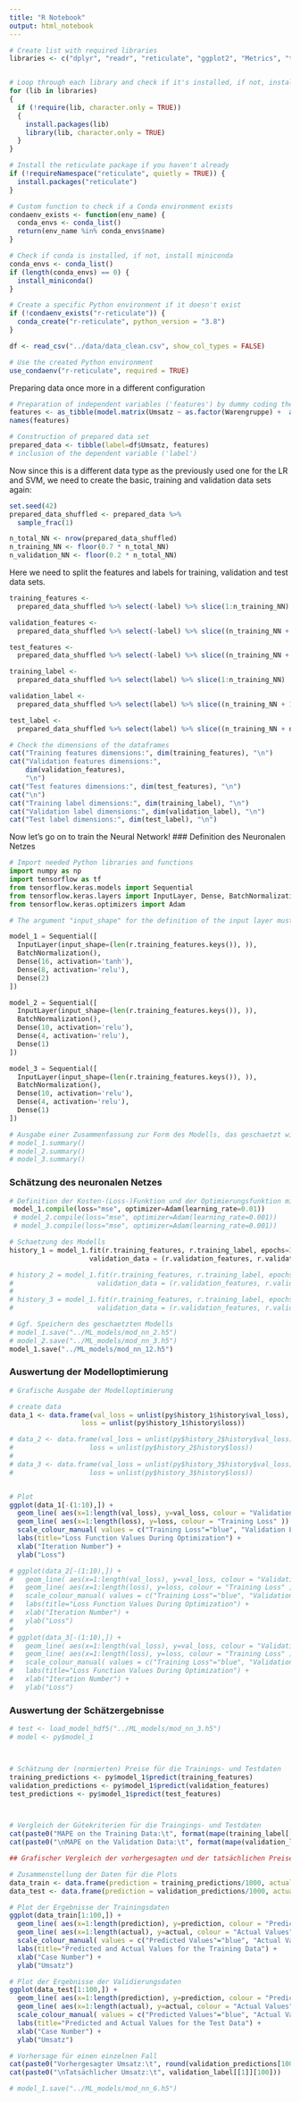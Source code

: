 ```yaml
---
title: "R Notebook"
output: html_notebook
---
```


```r
# Create list with required libraries
libraries <- c("dplyr", "readr", "reticulate", "ggplot2", "Metrics", "tidyverse", "glmnet", "e1071", "lubridate", "keras")


# Loop through each library and check if it's installed, if not, install it and then load it to include in this project
for (lib in libraries)
{
  if (!require(lib, character.only = TRUE))
  {
    install.packages(lib)
    library(lib, character.only = TRUE)
  }
}

# Install the reticulate package if you haven't already
if (!requireNamespace("reticulate", quietly = TRUE)) {
  install.packages("reticulate")
}

# Custom function to check if a Conda environment exists
condaenv_exists <- function(env_name) {
  conda_envs <- conda_list()
  return(env_name %in% conda_envs$name)
}

# Check if conda is installed, if not, install miniconda
conda_envs <- conda_list()
if (length(conda_envs) == 0) {
  install_miniconda()
}

# Create a specific Python environment if it doesn't exist
if (!condaenv_exists("r-reticulate")) {
  conda_create("r-reticulate", python_version = "3.8")
}

```

```r
df <- read_csv("../data/data_clean.csv", show_col_types = FALSE)
```


```r
# Use the created Python environment
use_condaenv("r-reticulate", required = TRUE)

```

Preparing data once more in a different configuration
```r
# Preparation of independent variables ('features') by dummy coding the categorical variables
features <- as_tibble(model.matrix(Umsatz ~ as.factor(Warengruppe) +  as.factor(Wochentag) + as.factor(Monat) + Datum + Bewoelkung + Temperatur + KielerWoche + Windgeschwindigkeit, df))
names(features)

# Construction of prepared data set 
prepared_data <- tibble(label=df$Umsatz, features)  
# inclusion of the dependent variable ('label')

```

Now since this is a different data type as the previously used one for the LR and SVM, we need to create the basic, training and validation data sets again:
```r
set.seed(42)
prepared_data_shuffled <- prepared_data %>%
  sample_frac(1)

n_total_NN <- nrow(prepared_data_shuffled)
n_training_NN <- floor(0.7 * n_total_NN)
n_validation_NN <- floor(0.2 * n_total_NN)

```


Here we need to split the features and labels for training, validation and test data sets.
```r
training_features <-
  prepared_data_shuffled %>% select(-label) %>% slice(1:n_training_NN)

validation_features <-
  prepared_data_shuffled %>% select(-label) %>% slice((n_training_NN + 1):(n_training_NN + n_validation_NN))

test_features <-
  prepared_data_shuffled %>% select(-label) %>% slice((n_training_NN + n_validation_NN + 1):n_total_NN)

training_label <-
  prepared_data_shuffled %>% select(label) %>% slice(1:n_training_NN)

validation_label <-
  prepared_data_shuffled %>% select(label) %>% slice((n_training_NN + 1):(n_training_NN + n_validation_NN))

test_label <-
  prepared_data_shuffled %>% select(label) %>% slice((n_training_NN + n_validation_NN + 1):n_total_NN)

```


```r
# Check the dimensions of the dataframes
cat("Training features dimensions:", dim(training_features), "\n")
cat("Validation features dimensions:",
    dim(validation_features),
    "\n")
cat("Test features dimensions:", dim(test_features), "\n")
cat("\n")
cat("Training label dimensions:", dim(training_label), "\n")
cat("Validation label dimensions:", dim(validation_label), "\n")
cat("Test label dimensions:", dim(test_label), "\n")
```

Now let's go on to train the Neural Network!
### Definition des Neuronalen Netzes
```python
# Import needed Python libraries and functions
import numpy as np
import tensorflow as tf
from tensorflow.keras.models import Sequential
from tensorflow.keras.layers import InputLayer, Dense, BatchNormalization, Dropout
from tensorflow.keras.optimizers import Adam

# The argument "input_shape" for the definition of the input layer must include the number input variables (features) used for the model. To automatically calculate this number, we use the  function `r.training_features.keys()`, which returns the list of variable names of the dataframe `training_features`. Then, the function `len()` returns the length of this list of variable names (i.e. the number of variables in the input).

model_1 = Sequential([
  InputLayer(input_shape=(len(r.training_features.keys()), )),
  BatchNormalization(),
  Dense(16, activation='tanh'),
  Dense(8, activation='relu'),
  Dense(2)
])

model_2 = Sequential([
  InputLayer(input_shape=(len(r.training_features.keys()), )),
  BatchNormalization(),
  Dense(10, activation='relu'),
  Dense(4, activation='relu'),
  Dense(1)
])

model_3 = Sequential([
  InputLayer(input_shape=(len(r.training_features.keys()), )),
  BatchNormalization(),
  Dense(10, activation='relu'),
  Dense(4, activation='relu'),
  Dense(1)
])

# Ausgabe einer Zusammenfassung zur Form des Modells, das geschaetzt wird (nicht notwendig)
# model_1.summary()
# model_2.summary()
# model_3.summary()

```


### Schätzung des neuronalen Netzes
```python

# Definition der Kosten-(Loss-)Funktion und der Optimierungsfunktion mit seinen Hyperparametern
 model_1.compile(loss="mse", optimizer=Adam(learning_rate=0.01))
 # model_2.compile(loss="mse", optimizer=Adam(learning_rate=0.001))
 # model_3.compile(loss="mse", optimizer=Adam(learning_rate=0.001))

# Schaetzung des Modells
history_1 = model_1.fit(r.training_features, r.training_label, epochs=300,
                    validation_data = (r.validation_features, r.validation_label), verbose=0)

# history_2 = model_1.fit(r.training_features, r.training_label, epochs=200,
#                     validation_data = (r.validation_features, r.validation_label), verbose=0)
#                     
# history_3 = model_1.fit(r.training_features, r.training_label, epochs=300,
#                     validation_data = (r.validation_features, r.validation_label), verbose=0)

# Ggf. Speichern des geschaetzten Modells
# model_1.save("../ML_models/mod_nn_2.h5")
# model_2.save("../ML_models/mod_nn_3.h5")
model_1.save("../ML_models/mod_nn_12.h5")

```

### Auswertung der Modelloptimierung
```r
# Grafische Ausgabe der Modelloptimierung

# create data
data_1 <- data.frame(val_loss = unlist(py$history_1$history$val_loss),
                  loss = unlist(py$history_1$history$loss))

# data_2 <- data.frame(val_loss = unlist(py$history_2$history$val_loss),
#                   loss = unlist(py$history_2$history$loss))
# 
# data_3 <- data.frame(val_loss = unlist(py$history_3$history$val_loss),
#                   loss = unlist(py$history_3$history$loss))


# Plot
ggplot(data_1[-(1:10),]) +
  geom_line( aes(x=1:length(val_loss), y=val_loss, colour = "Validation Loss" )) +
  geom_line( aes(x=1:length(loss), y=loss, colour = "Training Loss" )) +
  scale_colour_manual( values = c("Training Loss"="blue", "Validation Loss"="red") ) +
  labs(title="Loss Function Values During Optimization") +
  xlab("Iteration Number") +
  ylab("Loss") 

# ggplot(data_2[-(1:10),]) +
#   geom_line( aes(x=1:length(val_loss), y=val_loss, colour = "Validation Loss" )) +
#   geom_line( aes(x=1:length(loss), y=loss, colour = "Training Loss" )) +
#   scale_colour_manual( values = c("Training Loss"="blue", "Validation Loss"="red") ) +
#   labs(title="Loss Function Values During Optimization") +
#   xlab("Iteration Number") +
#   ylab("Loss") 
# 
# ggplot(data_3[-(1:10),]) +
#   geom_line( aes(x=1:length(val_loss), y=val_loss, colour = "Validation Loss" )) +
#   geom_line( aes(x=1:length(loss), y=loss, colour = "Training Loss" )) +
#   scale_colour_manual( values = c("Training Loss"="blue", "Validation Loss"="red") ) +
#   labs(title="Loss Function Values During Optimization") +
#   xlab("Iteration Number") +
#   ylab("Loss") 
```


### Auswertung der Schätzergebnisse ###
```r
# test <- load_model_hdf5("../ML_models/mod_nn_3.h5")
# model <- py$model_1



# Schätzung der (normierten) Preise für die Trainings- und Testdaten
training_predictions <- py$model_1$predict(training_features)
validation_predictions <- py$model_1$predict(validation_features)
test_predictions <- py$model_1$predict(test_features)



# Vergleich der Gütekriterien für die Traingings- und Testdaten
cat(paste0("MAPE on the Training Data:\t", format(mape(training_label[[1]], training_predictions), digits=3, nsmall=2)))
cat(paste0("\nMAPE on the Validation Data:\t", format(mape(validation_label[[1]], validation_predictions), digits=3, nsmall=2)))


```


```r

## Grafischer Vergleich der vorhergesagten und der tatsächlichen Preise für die Trainings- und Testdaten

# Zusammenstellung der Daten für die Plots
data_train <- data.frame(prediction = training_predictions/1000, actual = training_label[[1]]/1000)
data_test <- data.frame(prediction = validation_predictions/1000, actual = validation_label[[1]]/1000)

# Plot der Ergebnisse der Trainingsdaten
ggplot(data_train[1:100,]) +
  geom_line( aes(x=1:length(prediction), y=prediction, colour = "Predicted Values" )) +
  geom_line( aes(x=1:length(actual), y=actual, colour = "Actual Values" )) +
  scale_colour_manual( values = c("Predicted Values"="blue", "Actual Values"="red") ) +
  labs(title="Predicted and Actual Values for the Training Data") +
  xlab("Case Number") +
  ylab("Umsatz") 

# Plot der Ergebnisse der Validierungsdaten
ggplot(data_test[1:100,]) +
  geom_line( aes(x=1:length(prediction), y=prediction, colour = "Predicted Values" )) +
  geom_line( aes(x=1:length(actual), y=actual, colour = "Actual Values" )) +
  scale_colour_manual( values = c("Predicted Values"="blue", "Actual Values"="red") ) +
  labs(title="Predicted and Actual Values for the Test Data") +
  xlab("Case Number") +
  ylab("Umsatz") 


```

```r
# Vorhersage für einen einzelnen Fall
cat(paste0("Vorhergesagter Umsatz:\t", round(validation_predictions[100])))
cat(paste0("\nTatsächlicher Umsatz:\t", validation_label[[1]][100]))

# model_1.save("../ML_models/mod_nn_6.h5")
```


